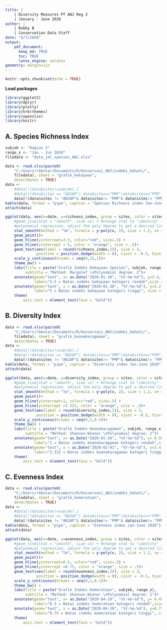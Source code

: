 ```yaml
---
title: |
    | Diversity Measures PT ANJ Reg 3 
    | January - June 2020
author: |
    | Robby B
    | Conservation Data Staff
date: "8/7/2020"
output: 
    pdf_document: 
      keep_md: TRUE
      toc: TRUE
      latex_engine: xelatex
geometry: margin=1in
---
```


```r
knitr::opts_chunk$set(echo = TRUE)
```

**Load packages**

```r
library(ggplot2)
library(dplyr)
library(plotly)
library(hrbrthemes)
library(openxlsx)
library(knitr)
```

## A. Species Richness Index 

```r
subjek <- "Region 3"
range_x <- "Jan - Jun 2020"
filedata <- "data_jml_spesies_ANJ.xlsx"
```


```r
data <- read.xlsx(paste0(
    "C:/Users/rbbutar/Documents/R/Konservasi_ANJ/indeks_kehati/",
    filedata), sheet = "grafik_kekayaan",
    detectDates = TRUE)
data <- 
    #data[!(data$sites!=subjek),]
    #data[!(data$sites == "ANJAP"| data$sites=="PMP"|data$sites=="PPM"),]
    data[!(data$sites != "ANJAP"& data$sites!= "PMP"& data$sites!= "PPM"),]
kable(data, format = "pipe", caption = "Species Richness index Jan-June 2020")
attach(data)
```


```r
ggplot(data, aes(x=date, y=richness_index, group = sites, color = sites )) +
    #geom_line(stat = "smooth", size =1) + #change stat to "identity" for straight line
    #polynomial regression, adjust the poly degree to get a desired line of best fit.
    stat_smooth(method = "lm", formula = y~poly(x, 2), size = 1.2, se = F)+ 
    geom_point()+
    geom_hline(yintercept=3.5, color="red", size=.5) +
    geom_hline(yintercept = 5, color = "orange", size = .5)+
    geom_text(aes(label = round(richness_index,2)), size = 3, 
              position = position_dodge(width = 0), vjust = -0.5, hjust = 0) +
    scale_y_continuous(breaks = seq(0,15,1))+
    theme_bw() + 
    labs(title = paste("Grafik Indeks Kekayaan Spesies", subjek, range_x), 
         subtitle = "Method: Margalef \nPolynomial degree: 2")+
    annotate(geom="text", x= as.Date("2020-01-30", "%Y-%m-%d"), y=3.4, 
             label="3.5 = Batas indeks kekayaan kategori rendah",size = 3)+
    annotate(geom="text", x = as.Date("2020-01-30", "%Y-%m-%d"), y=5.2, 
             label="5 = Batas indeks kekayaan kategori tinggi", size = 3) +
    theme(
        axis.text = element_text(face = "bold"))
```

## B. Diversity Index

```r
data <- read.xlsx(paste0(
    "C:/Users/rbbutar/Documents/R/Konservasi_ANJ/indeks_kehati/",
    filedata), sheet = "grafik_keanekaragaman",
    detectDates = TRUE)
data <- 
    #data[!(data$sites!=subjek),]
    #data[!(data$sites == "ANJAP"| data$sites=="PMP"|data$sites=="PPM"),]
    data[!(data$sites != "ANJAP"& data$sites!= "PMP"& data$sites!= "PPM"),]
kable(data, format = "pipe", caption = "Diversity index Jan-June 2020")
attach(data)
```

```r
ggplot(data, aes(x=date, y=diversity_index, group = sites, color = sites )) +
    #geom_line(stat = "smooth", size =1) + #change stat to "identity" for straight line
    #polynomial regression, adjust the poly degree to get a desired line of best fit.
    stat_smooth(method = "lm", formula = y~poly(x, 2), size = 1.2, se = F)+ 
    geom_point()+
    geom_hline(yintercept=1, color="red", size=.5) +
    geom_hline(yintercept =3.322, color = "orange", size = .5)+
    geom_text(aes(label = round(diversity_index,2)), size = 3, 
              position = position_dodge(width = 0), vjust = -0.5, hjust = 0) +
    scale_y_continuous(breaks = seq(0,5,0.5))+
    theme_bw() + 
    labs(title = paste("Grafik Indeks Keanekaragaman", subjek, range_x), 
         subtitle = "Method: Shannon-Wiener \nPolynomial degree: 2")+
    annotate(geom="text", x= as.Date("2020-01-28", "%Y-%m-%d"), y= 0.95 , 
             label="1 = Batas indeks keanekaragaman kategori rendah",size = 3)+
    annotate(geom="text", x = as.Date("2020-02-01", "%Y-%m-%d"), y=3.4, 
             label="3.322 = Batas indeks keanekaragaman kategori tinggi", size = 3) +
    theme(
        axis.text = element_text(face = "bold"))
```

## C. Evenness Index

```r
data <- read.xlsx(paste0(
    "C:/Users/rbbutar/Documents/R/Konservasi_ANJ/indeks_kehati/",
    filedata), sheet = "grafik_kemerataan",
    detectDates = TRUE)
data <- 
    #data[!(data$sites!=subjek),]
    #data[!(data$sites == "ANJAP"| data$sites=="PMP"|data$sites=="PPM"),]
    data[!(data$sites != "ANJAP"& data$sites!= "PMP"& data$sites!= "PPM"),]
kable(data, format = "pipe", caption = "Evenness index Jan-June 2020")
attach(data)
```

```r
ggplot(data, aes(x=date, y=evenness_index, group = sites, color = sites )) +
    #geom_line(stat = "smooth", size =1) + #change stat to "identity" for straight line
    #polynomial regression, adjust the poly degree to get a desired line of best fit.
    stat_smooth(method = "lm", formula = y~poly(x, 2), size = 1.2, se = F)+ 
    geom_point()+
    geom_hline(yintercept=0.5, color="red", size=.5) +
    geom_hline(yintercept =0.75, color = "orange", size = .5)+
    geom_text(aes(label = round(evenness_index,2)), size = 3, 
              position = position_dodge(width = 0), vjust = -0.5, hjust = 0) +
    scale_y_continuous(breaks = seq(0,1,0.1))+
    theme_bw() + 
    labs(title = paste("Grafik Indeks Kemerataan", subjek, range_x), 
         subtitle = "Method: Shannon-Wiener \nPolynomial degree: 2")+
    annotate(geom="text", x= as.Date("2020-04-29", "%Y-%m-%d"), y= 0.49 , 
             label="0.5 = Batas indeks kemerataan kategori rendah",size = 3)+
    annotate(geom="text", x = as.Date("2020-04-29", "%Y-%m-%d"), y=0.77, 
             label="0.75 = Batas indeks kemerataan kategori tinggi", size = 3) +
    theme(
        axis.text = element_text(face = "bold"))
```
